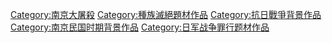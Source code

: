 [[Category:南京大屠殺|Category:南京大屠殺]]
[[Category:種族滅絕題材作品|Category:種族滅絕題材作品]]
[[Category:抗日戰爭背景作品|Category:抗日戰爭背景作品]]
[[Category:南京民国时期背景作品|Category:南京民国时期背景作品]]
[[Category:日军战争罪行题材作品|Category:日军战争罪行题材作品]]